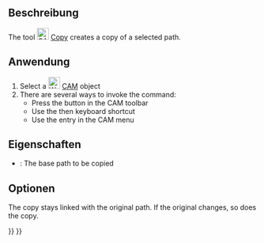 <languages/>

{{Docnav
|[[CAM_Shape|Shape]]
|[[CAM_Array|Array]]
|[[CAM_Workbench|CAM]]
|IconL=CAM_Shape.svg
|IconR=CAM_Array.svg
|IconC=Workbench_CAM.svg
}}

{{GuiCommand
|Name=CAM Copy
|MenuLocation=CAM → Path Modification → Copy the operation in the job
|Workbenches=[[CAM_Workbench|CAM]]
}}

<span id="Description"></span>
==Beschreibung==

The tool [[Image:CAM_Copy.svg|24px]] [[CAM_Copy|Copy]] creates a copy of a selected path.

<span id="Usage"></span>
==Anwendung==

# Select a [[Image:Workbench_CAM.svg|24px]] [[CAM_Workbench|CAM]] object
# There are several ways to invoke the command:
#* Press the {{KEY|[[Image:CAM_Copy.svg|24px]] [[CAM_Copy|Copy the operation in the job]]}} button in the CAM toolbar
#* Use the {{KEY|P}} then {{KEY|Y}} keyboard shortcut
#* Use the {{MenuCommand|CAM → Path Modification → Copy the operation in the job}} entry in the CAM menu

<span id="Properties"></span>
==Eigenschaften==

* {{PropertyData|Base}}: The base path to be copied

<span id="Options"></span>
==Optionen==

The copy stays linked with the original path. If the original changes, so does the copy.


{{Docnav
|[[CAM_Shape|Shape]]
|[[CAM_Array|Array]]
|[[CAM_Workbench|CAM]]
|IconL=CAM_Shape.svg
|IconR=CAM_Array.svg
|IconC=Workbench_CAM.svg
}}

{{CAM_Tools_navi{{#translation:}}}}
{{Userdocnavi{{#translation:}}}}